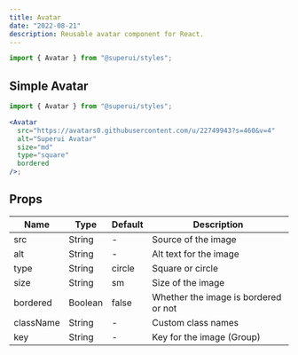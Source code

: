 ```yaml
---
title: Avatar
date: "2022-08-21"
description: Reusable avatar component for React.
---
```


```jsx
import { Avatar } from "@superui/styles";
```

## Simple Avatar

```jsx
import { Avatar } from "@superui/styles";

<Avatar
  src="https://avatars0.githubusercontent.com/u/22749943?s=460&v=4"
  alt="Superui Avatar"
  size="md"
  type="square"
  bordered
/>;
```

## Props

| Name      | Type    | Default | Description                          |
| --------- | ------- | ------- | ------------------------------------ |
| src       | String  | -       | Source of the image                  |
| alt       | String  | -       | Alt text for the image               |
| type      | String  | circle  | Square or circle                     |
| size      | String  | sm      | Size of the image                    |
| bordered  | Boolean | false   | Whether the image is bordered or not |
| className | String  | -       | Custom class names                   |
| key       | String  | -       | Key for the image (Group)            |
